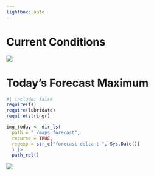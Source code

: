 ```yaml
---
lightbox: auto
---
```


# Current Conditions
![](https://s3.us-east-2.amazonaws.com/ndawn.info/maps/NDAWN_delta_t.png){group="gallery" fig-alt="current delta t"}

# Today's Forecast Maximum
```r
#| include: false
require(fs)
require(lubridate)
require(stringr)

img_today <- dir_ls(
  path = "./maps_forecast",
  recurse = TRUE,
  regexp = str_c("forecast-delta-t-", Sys.Date())
  ) |> 
  path_rel()
```

![](`r img_today`){group="gallery" fig-alt="today's delta t forecast"}